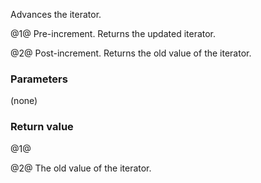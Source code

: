 {{cpp/memory/raw_storage_iterator/title|operator++, operator++{{small|(int)}}}}
{{cpp/memory/raw_storage_iterator/navbar}}
{{dcl begin}}
{{dcl|1=
raw_storage_iterator&amp; operator++();
}}
{{dcl|1=
raw_storage_iterator operator++( int );
}}
{{dcl end}}

Advances the iterator.

@1@ Pre-increment. Returns the updated iterator. 

@2@ Post-increment. Returns the old value of the iterator. 

===Parameters===
(none)

===Return value===
@1@ {{c|*this}}

@2@ The old value of the iterator.

{{langlinks|es|ja|ru|zh}}